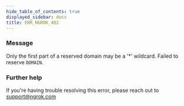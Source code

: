 ```yaml
---
hide_table_of_contents: true
displayed_sidebar: docs
title: ERR_NGROK_402
---
```


### Message

Only the first part of a reserved domain may be a '\*' wildcard. Failed to reserve `DOMAIN`.

<ErrorDetails />

### Further help

If you're having trouble resolving this error, please reach out to [support@ngrok.com](mailto:support@ngrok.com?subject=Help%20with%20ERR_NGROK_402)
